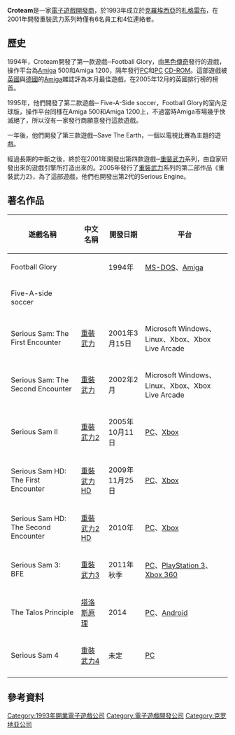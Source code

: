 {{NotChineseTitle|time=2019-01-19}}
{{Unreferenced|time=2017-01-18T17:33:11+00:00}}
{{NoteTA
|G1=Games
}}
{{Infobox company 
| company_name = Croteam
| company_logo = [[Image:Croteam.jpg|center]]
| company_type = [[電子遊戲開發商|電子遊戲開發商]]
| foundation = 1993年
| location = {{HRV}}[[札格雷布|札格雷布]]
| key_people = Roman Ribaric(執行長)
| area_served = 
| industry = [[電子遊戲|電子遊戲]]
| products = [[重裝武力|重裝武力]]系列
| revenue = 
| operating_income = 
| net_income = 
| num_employees = 6名員工和4位連絡者
| parent = 
| subsid =
| homepage = http://www.croteam.com/
| footnotes =
}}
'''Croteam'''是一家[[電子遊戲開發商|電子遊戲開發商]]，於1993年成立於[[克羅埃西亞|克羅埃西亞]]的[[札格雷布|札格雷布]]，在2001年開發重裝武力系列時僅有6名員工和4位連絡者。

==歷史==
1994年，Croteam開發了第一款遊戲─Football Glory，由[[黑色傳奇|黑色傳奇]]發行的遊戲，操作平台為[[Amiga|Amiga]] 500和Amiga 1200，隔年發行[[个人电脑|PC]]和[[个人电脑|PC]] [[CD-ROM|CD-ROM]]。這部遊戲被[[英國|英國]]與[[德國|德國]]的[[Amiga|Amiga]]雜誌評為本月最佳遊戲，在2005年12月的英國排行榜的榜首。

1995年，他們開發了第二款遊戲─ Five-A-Side soccer，Football Glory的室內足球版，操作平台同樣在Amiga 500和Amiga 1200上，不過當時Amiga市場幾乎快滅絕了，所以沒有一家發行商願意發行這款遊戲。

一年後，他們開發了第三款遊戲─Save The Earth，一個以電視比賽為主題的遊戲。

經過長期的中斷之後，終於在2001年開發出第四款遊戲─[[重裝武力|重裝武力]]系列，由自家研發出來的遊戲引擎{{lang|en|Serious Engine}}所打造出來的。2005年發行了[[重裝武力|重裝武力]]系列的第二部作品《重裝武力2》，為了這部遊戲，他們也開發出第2代的Serious Engine。

==著名作品==
{|class="wikitable"
!遊戲名稱!!中文名稱!!開發日期!!平台
|-
|Football Glory||||1994年||[[MS-DOS|MS-DOS]]、[[Amiga|Amiga]]
|-
|Five-A-side soccer||||||
|-
|Serious Sam: The First Encounter||[[重裝武力|重裝武力]]||2001年3月15日||Microsoft Windows、Linux、Xbox、Xbox Live Arcade
|-
|Serious Sam: The Second Encounter||[[重裝武力|重裝武力]]||2002年2月||Microsoft Windows、Linux、Xbox、Xbox Live Arcade
|-
|Serious Sam II||[[重裝武力2|重裝武力2]]||2005年10月11日||[[个人电脑|PC]]、[[Xbox_(遊戲機)|Xbox]]
|-
|Serious Sam HD: The First Encounter||[[重裝武力_HD|重裝武力 HD]]||2009年11月25日||[[个人电脑|PC]]、[[Xbox_(遊戲機)|Xbox]]
|-
|Serious Sam HD: The Second Encounter||[[重裝武力2_HD|重裝武力2 HD]]||2010年||[[个人电脑|PC]]、[[Xbox_(遊戲機)|Xbox]]
|-
|Serious Sam 3: BFE||[[重裝武力3|重裝武力3]]||2011年秋季||[[个人电脑|PC]]、[[PlayStation_3|PlayStation 3]]、[[Xbox_360|Xbox 360]]
|-
|The Talos Principle||[[塔洛斯原理|塔洛斯原理]]||2014||[[个人电脑|PC]]、[[Android|Android]]
|-
|Serious Sam 4||[[重裝武力4|重裝武力4]]||未定||[[个人电脑|PC]]
|-
|}

==參考資料==
{{Reflist}}

[[Category:1993年開業電子遊戲公司|Category:1993年開業電子遊戲公司]]
[[Category:電子遊戲開發公司|Category:電子遊戲開發公司]]
[[Category:克罗地亚公司|Category:克罗地亚公司]]